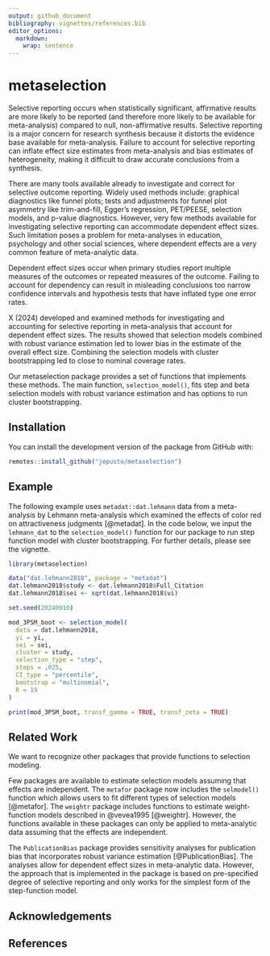 ```yaml
---
output: github_document
bibliography: vignettes/references.bib
editor_options: 
  markdown: 
    wrap: sentence
---
```


# metaselection

Selective reporting occurs when statistically significant, affirmative results are more likely to be reported (and therefore more likely to be available for meta-analysis) compared to null, non-affirmative results.
Selective reporting is a major concern for research synthesis because it distorts the evidence base available for meta-analysis.
Failure to account for selective reporting can inflate effect size estimates from meta-analysis and bias estimates of heterogeneity, making it difficult to draw accurate conclusions from a synthesis.

There are many tools available already to investigate and correct for selective outcome reporting.
Widely used methods include: graphical diagnostics like funnel plots; tests and adjustments for funnel plot asymmetry like trim-and-fill, Egger's regression, PET/PEESE, selection models, and p-value diagnostics.
However, very few methods available for investigating selective reporting can accommodate dependent effect sizes.
Such limitation poses a problem for meta-analyses in education, psychology and other social sciences, where dependent effects are a very common feature of meta-analytic data.

Dependent effect sizes occur when primary studies report multiple measures of the outcomes or repeated measures of the outcome.
Failing to account for dependency can result in misleading conclusions too narrow confidence intervals and hypothesis tests that have inflated type one error rates.

X (2024) developed and examined methods for investigating and accounting for selective reporting in meta-analysis that account for dependent effect sizes.
The results showed that selection models combined with robust variance estimation led to lower bias in the estimate of the overall effect size.
Combining the selection models with cluster bootstrapping led to close to nominal coverage rates.

Our metaselection package provides a set of functions that implements these methods.
The main function, `selection_model()`, fits step and beta selection models with robust variance estimation and has options to run cluster bootstrapping.

## Installation

You can install the development version of the package from GitHub with:

```r
remotes::install_github("jepusto/metaselection")
```

## Example

The following example uses `metadat::dat.lehmann` data from a meta-analysis by Lehmann meta-analysis which examined the effects of color red on attractiveness judgments [@metadat].
In the code below, we input the `lehmann_dat` to the `selection_model()` function for our package to run step function model with cluster bootstrapping.
For further details, please see the vignette.

```r
library(metaselection)

data("dat.lehmann2018", package = "metadat")
dat.lehmann2018$study <- dat.lehmann2018$Full_Citation
dat.lehmann2018$sei <- sqrt(dat.lehmann2018$vi)

set.seed(20240910)

mod_3PSM_boot <- selection_model(
  data = dat.lehmann2018, 
  yi = yi,
  sei = sei,
  cluster = study,
  selection_type = "step",
  steps = .025,
  CI_type = "percentile",
  bootstrap = "multinomial",
  R = 19
)

print(mod_3PSM_boot, transf_gamma = TRUE, transf_zeta = TRUE)
```

## Related Work

We want to recognize other packages that provide functions to selection modeling.

Few packages are available to estimate selection models assuming that effects are independent.
The `metafor` package now includes the `selmodel()` function which allows users to fit different types of selection models [@metafor].
The `weightr` package includes functions to estimate weight-function models described in @vevea1995 [@weightr].
However, the functions available in these packages can only be applied to meta-analytic data assuming that the effects are independent.

The `PublicationBias` package provides sensitivity analyses for publication bias that incorporates robust variance estimation [@PublicationBias].
The analyses allow for dependent effect sizes in meta-analytic data.
However, the approach that is implemented in the package is based on pre-specified degree of selective reporting and only works for the simplest form of the step-function model.

## Acknowledgements

## References
